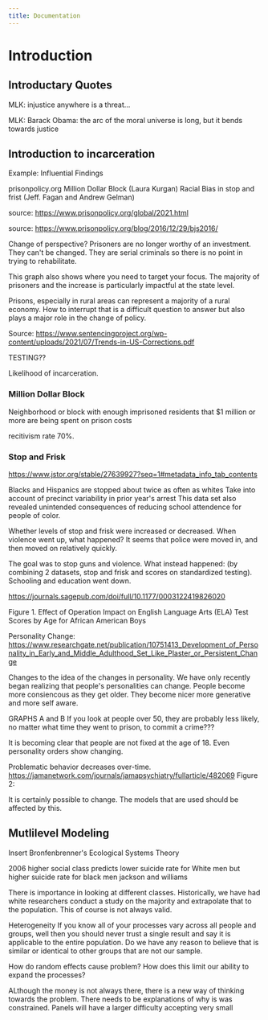 ```yaml
---
title: Documentation
---
```


# Introduction 

## Introductary Quotes

MLK: injustice anywhere is a threat…

MLK: Barack Obama: the arc of the moral universe is long, but it bends towards justice

## Introduction to incarceration 


Example: Influential Findings

prisonpolicy.org
Million Dollar Block (Laura Kurgan)
Racial Bias in stop and frist (Jeff. Fagan and Andrew Gelman)

source: https://www.prisonpolicy.org/global/2021.html

source: https://www.prisonpolicy.org/blog/2016/12/29/bjs2016/

Change of perspective? Prisoners are no longer worthy of an investment. They can't be changed. They are serial criminals so there is no point in trying to rehabilitate.

This graph also shows where you need to target your focus. The majority of prisoners and the increase is particularly impactful at the state level. 

Prisons, especially in rural areas can represent a majority of a rural economy. How to interrupt that is a difficult question to answer but also plays a major role in the change of policy. 

Source: https://www.sentencingproject.org/wp-content/uploads/2021/07/Trends-in-US-Corrections.pdf

TESTING??

Likelihood of incarceration. 

### Million Dollar Block
Neighborhood or block with enough imprisoned residents that $1 million or more are being spent on prison costs

recitivism rate 70%. 

### Stop and Frisk
https://www.jstor.org/stable/27639927?seq=1#metadata_info_tab_contents

Blacks and Hispanics are stopped about twice as often as whites
Take into account of precinct variability in prior year's arrest
This data set also revealed unintended consequences of reducing school attendence for people of color. 

Whether levels of stop and frisk were increased or decreased. When violence went up, what happened? It seems that police were moved in, and then moved on relatively quickly. 

The goal was to stop guns and violence. What instead happened: (by combining 2 datasets, stop and frisk and scores on standardized testing). Schooling and education went down. 

https://journals.sagepub.com/doi/full/10.1177/0003122419826020

Figure 1. Effect of Operation Impact on English Language Arts (ELA) Test Scores by Age for African American Boys

Personality Change: 
https://www.researchgate.net/publication/10751413_Development_of_Personality_in_Early_and_Middle_Adulthood_Set_Like_Plaster_or_Persistent_Change

Changes to the idea of the changes in personality. We have only recently began realizing that people's personalities can change. People become more consiencous as they get older. They become nicer more generative and more self aware. 

GRAPHS A and B
If you look at people over 50, they are probably less likely, no matter what time they went to prison, to commit a crime??? 

It is becoming clear that people are not fixed at the age of 18. Even personality orders show changing. 


Problematic behavior decreases over-time. 
https://jamanetwork.com/journals/jamapsychiatry/fullarticle/482069
Figure 2: 

It is certainly possible to change. The models that are used should be affected by this. 

## Mutlilevel Modeling 

Insert Bronfenbrenner's Ecological Systems Theory

2006 higher social class predicts lower suicide rate for White men but higher suicide rate for black men jackson and williams

There is importance in looking at different classes. Historically, we have had white researchers conduct a study on the majority and extrapolate that to the population. This of course is not always valid. 

Heterogeneity 
If you know all of your processes vary across all people and groups, well then you should never trust a single result and say it is applicable to the entire population. Do we have any reason to believe that is similar or identical to other groups that are not our sample. 

How do random effects cause problem? How does this limit our ability to expand the processes? 

ALthough the money is not always there, there is a new way of thinking towards the problem. There needs to be explanations of why is was constrained. Panels will have a larger difficulty accepting very small 

